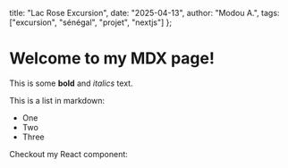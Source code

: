   title: "Lac Rose Excursion",
  date: "2025-04-13",
  author: "Modou A.",
  tags: ["excursion", "sénégal", "projet", "nextjs"]
};

# Welcome to my MDX page!

This is some **bold** and _italics_ text.

This is a list in markdown:

- One
- Two
- Three

Checkout my React component:
